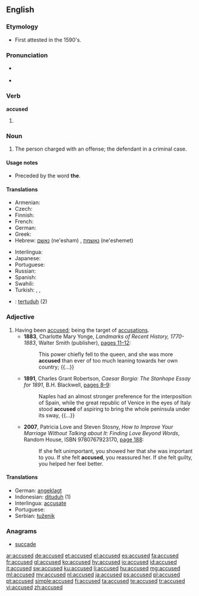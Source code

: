 ==English==

===Etymology===
* {{sense|noun}} First attested in the 1590's.

===Pronunciation===
* {{a|US}} {{IPA|/ə.ˈkjuzd/}}
* {{audio|en-us-accused.ogg|Audio (US)|lang=en}}

===Verb===
'''accused'''

# {{en-past of|accuse}}

===Noun===
{{en-noun|accused}}

# {{context|legal|lang=en}} The person charged with an offense; the defendant in a criminal case.

====Usage notes====
* {{sense|noun}} Preceded by the word '''the'''.

====Translations====
{{trans-top|defendant}}
* Armenian: {{t|hy|մեղադրյալ|sc=Armn}}
* Czech: {{t|cs|obviněný|m}}
* Finnish: {{t+|fi|syytetty}}
* French: {{t+|fr|accusé}}
* German: {{t+|de|Angeklagte|m}}
* Greek: {{t+|el|κατηγορούμενος|m|tr=katigoroúmenos}}
* Hebrew: [[נאשם]] (ne'esham) {{g|m}}, [[נאשמת]] (ne'eshemet) {{g|f}}
{{trans-mid}}
* Interlingua: {{t|ia|accusato}}
* Japanese: {{t+|ja|被告|tr=[[ひこく]], hikoku}}
* Portuguese: {{t+|pt|acusado|m}}
* Russian: {{t+|ru|обвиняемый|m|sc=Cyrl|tr=obvinjájemyj}}
* Spanish: {{t+|es|acusado|m}}
* Swahili: {{t+|sw|mshtakiwa}}
* Turkish: {{t+|tr|sanık}}, {{t+|tr|davalı}}, {{t+|tr|zanlı}}
{{trans-bottom}}
{{checktrans-top}}
* {{ttbc|id}}: [[tertuduh]] (2)
{{trans-bottom}}

===Adjective===
{{en-adj}}

# Having been [[accuse]]d; being the target of [[accusation]]s.
#* '''1883''', Charlotte Mary Yonge, ''Landmarks of Recent History, 1770-1883'', Walter Smith (publisher), [http://books.google.com/books?id=gmQDAAAAQAAJ&pg=PA11&dq=accused pages 11–12]:
#*: This power chiefly fell to the queen, and she was more '''accused''' than ever of too much leaning towards her own country; {{...}}
#* '''1891''', Charles Grant Robertson, ''Caesar Borgia: The Stanhope Essay for 1891'', B.H. Blackwell, [http://books.google.com/books?id=h_1DAAAAYAAJ&pg=PA9&dq=accused pages 8–9]:
#*: Naples had an almost stronger preference for the interposition of Spain, while the great republic of Venice in the eyes of Italy stood '''accused''' of aspiring to bring the whole peninsula under its sway, {{...}}
#* '''2007''', Patricia Love and Steven Stosny, ''How to Improve Your Marriage Without Talking about It: Finding Love Beyond Words'', Random House, ISBN 9780767923170, [http://books.google.com/books?id=NnOeP48vS0EC&pg=PA188&dq=accused page 188]:
#*: If she felt unimportant, you showed her that she was important to you. If she felt '''accused''', you reassured her. If she felt guilty, you helped her feel better.

====Translations====
* German: [[angeklagt]]
* Indonesian: [[dituduh]] (1)
* Interlingua: [[accusate]]
* Portuguese: {{t+|pt|acusado|m}}
* Serbian: [[tuženik]]

===Anagrams===
* [[succade#English|succade]]

[[ar:accused]]
[[de:accused]]
[[et:accused]]
[[el:accused]]
[[es:accused]]
[[fa:accused]]
[[fr:accused]]
[[gl:accused]]
[[ko:accused]]
[[hy:accused]]
[[io:accused]]
[[id:accused]]
[[it:accused]]
[[sw:accused]]
[[ku:accused]]
[[li:accused]]
[[hu:accused]]
[[mg:accused]]
[[ml:accused]]
[[my:accused]]
[[nl:accused]]
[[ja:accused]]
[[ps:accused]]
[[pl:accused]]
[[pt:accused]]
[[simple:accused]]
[[fi:accused]]
[[ta:accused]]
[[te:accused]]
[[tr:accused]]
[[vi:accused]]
[[zh:accused]]